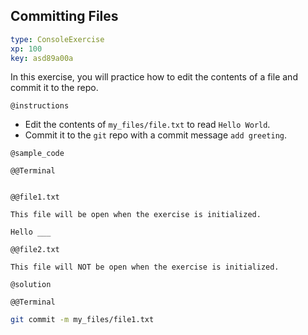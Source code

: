 ## Committing Files


```yaml
type: ConsoleExercise
xp: 100
key: asd89a00a
```

In this exercise, you will practice how to edit the contents of a file and commit it to the repo.

`@instructions`

- Edit the contents of `my_files/file.txt` to read `Hello World`.
- Commit it to the `git` repo with a commit message `add greeting`.


`@sample_code`

`@@Terminal`

```sh

```

`@@file1.txt`

```text
This file will be open when the exercise is initialized.

Hello ___
```

`@@file2.txt`

```text
This file will NOT be open when the exercise is initialized.
```

`@solution`

`@@Terminal`

```sh
git commit -m my_files/file1.txt
```


```r

```

